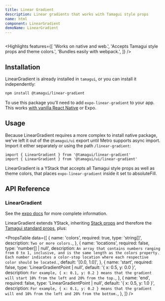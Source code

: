 ```yaml
---
title: Linear Gradient
description: Linear gradients that works with Tamagui style props
name: html
component: LinearGradient
demoName: LinearGradient
---
```


<InstallBanner name="@tamagui/linear-gradient" />

<HeroContainer>
  <LinearGradientDemo />
</HeroContainer>

```tsx hero template=LinearGradient

```

<Highlights
  features={[
    'Works on native and web.',
    'Accepts Tamagui style props and theme colors.',
    'Bundles easily with webpack.',
  ]}
/>

## Installation

LinearGradient is already installed in `tamagui`, or you can install it independently:

```bash
npm install @tamagui/linear-gradient
```

To use this package you'll need to add `expo-linear-gradient` to your app. This works [with vanilla React Native](https://github.com/expo/expo/tree/sdk-47/packages/expo-linear-gradient) or Expo.

## Usage

Because LinearGradient requires a more complex to install native package, we've left it out of the `@tamagui/ui` export until Metro supports async import. Import it either separately or using the path `/linear-gradient`:

```tsx
import { LinearGradient } from '@tamagui/linear-gradient'
import { LinearGradient } from '@tamagui/ui/linear-gradient'
```

LinearGradient is a YStack that accepts all Tamagui style props as well as theme colors, that places `expo-linear-gradient` inside it set to absoluteFill.

## API Reference

### LinearGradient

See the [expo docs](https://docs.expo.dev/versions/latest/sdk/linear-gradient/) for more complete information.

LinearGradient extends YStack, inheriting [Stack props](/docs/components/stacks) and therefore the [Tamagui standard props](/docs/intro/props), plus:

<PropsTable
  data={[
    {
      name: 'colors',
      required: true,
      type: 'string[]',
      description: `Two or more colors.`,
    },
    {
      name: 'locations',
      required: false,
      type: 'number[] | null',
      description: `An array that contains numbers ranging from 0 to 1, inclusive, and is the same length as the colors property. Each number indicates a color-stop location where each respective color should be located.`,
      default: '[0.0, 1.0]',
    },
    {
      name: 'start',
      required: false,
      type: 'LinearGradientPoint | null',
      default: '{ x: 0.5, y: 0.0 }',
      description: `For example, { x: 0.1, y: 0.2 } means that the gradient will start 10% from the left and 20% from the top.`,
    },
    {
      name: 'end',
      required: false,
      type: 'LinearGradientPoint | null',
      default: '{ x: 0.5, y: 1.0 }',
      description: `For example, { x: 0.1, y: 0.2 } means that the gradient will end 10% from the left and 20% from the bottom.`,
    },
  ]}
/> 